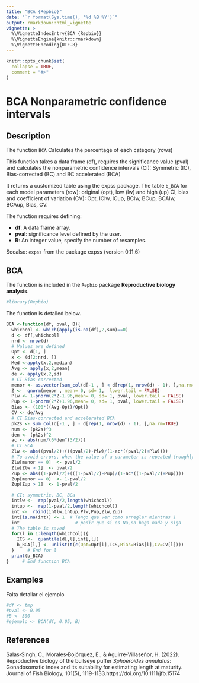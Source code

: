 ---
title: "BCA {Repbio}"
date: "`r format(Sys.time(), '%d %B %Y')`"
output: rmarkdown::html_vignette
vignette: >
  %\VignetteIndexEntry{BCA {Repbio}}
  %\VignetteEngine{knitr::rmarkdown}
  %\VignetteEncoding{UTF-8}
---

```{r, include = FALSE}
knitr::opts_chunk$set(
  collapse = TRUE,
  comment = "#>"
)
```

# BCA Nonparametric confidence intervals

## Description

The function `BCA` Calculates the percentage of each category (rows) 


This function takes a data frame (df), requires the significance
value (pval) and calculates the nonparametric confidence
intervals (CI): Symmetric (IC), Bias-corrected (BC) and BC accelerated (BCA)

It returns a customized table using the expss package. The table
`b_BCA` for each model parameters (row): original (opt), low (lw) 
and high (up) CI, bias and coefficient of variation (CV): Opt, IClw,
ICup, BClw, BCup, BCAlw, BCAup, Bias, CV.


The function requires defining:


 * **df**: A data frame array.  
 * **pval**: significance level defined by the user.
 * **B**: An integer value, specify the number of resamples.


Seealso: `expss` from the package expss (version 0.11.6)


## BCA

The function is included in the `Repbio` package **Reproductive biology analysis**.


```{r setup}
#library(Repbio)
```


The function is detailed below.

```{r, warning=FALSE, message=FALSE}
BCA <-function(df, pval, B){
  whichcol <- which(apply(is.na(df),2,sum)==0)
  d <- df[,whichcol]
  nrd <- nrow(d)
  # Values are defined
  Opt <- d[1, ]
  x <- (d[2:nrd, ])
  Med <-apply(x,2,median)
  Avg <- apply(x,2,mean)
  de <- apply(x,2,sd)
  # CI Bias-corrected
  menor <- as.vector(sum_col(d[-1 , ] < d[rep(1, nrow(d) - 1), ],na.rm=TRUE)/B )
  Z <-  qnorm(menor , mean= 0, sd= 1,  lower.tail = FALSE)
  Plw <- 1-pnorm(2*Z-1.96,mean= 0, sd= 1, pval, lower.tail = FALSE)
  Pup <- 1-pnorm(2*Z+1.96,mean= 0, sd= 1, pval, lower.tail = FALSE)
  Bias <- (100*((Avg-Opt)/Opt))
  CV <- de/Avg
  # CI Bias-corrected and accelerated BCA
  pk2s <- sum_col(d[-1 , ] - d[rep(1, nrow(d) - 1), ],na.rm=TRUE)
  num <- (pk2s)^3
  den <- (pk2s)^2
  ac <- abs(num/(6*den^(3/2)))
  # CI BCA
  Zlw <- abs((pval/2)+(((pval/2)-Plw)/(1-ac*((pval/2)+Plw))))
  # To avoid errors, when the value of a parameter is repeated (roughly)
  Zlw[menor == 0]  <- pval/2
  Zlw[Zlw > 1]  <- pval/2
  Zup <- abs((1-pval/2)+(((1-pval/2)-Pup)/(1-ac*((1-pval/2)+Pup))))
  Zup[menor == 0]  <- 1-pval/2
  Zup[Zup > 1]  <- 1-pval/2

  # CI: symmetric, BC, BCa
  intlw <-  rep(pval/2,length(whichcol))
  intup <-  rep(1-pval/2,length(whichcol))
  int <-  rbind(intlw,intup,Plw,Pup,Zlw,Zup)
  int[is.na(int)] <- 1  # Tengo que ver como arreglar mientras 1
  int                     # pedir que si es Na,no haga nada y siga
  # The table is saved
  for(l in 1:length(whichcol)){
    ICS <-  quantile(d[,l],int[,l])
    b_BCA[l,] <- unlist(t(c(Opt=Opt[l],ICS,Bias=Bias[l],CV=CV[l])))
  }     # End for l
  print(b_BCA)
}     # End function BCA
```


## Examples

Falta detallar el ejemplo

```{r, warning=FALSE, message=FALSE}
#df <- tmp
#pval <- 0.05
#B <- 300
#ejemplo <- BCA(df, 0.05, B)
```


## References

Salas‐Singh, C., Morales‐Bojórquez, E., & Aguirre‐Villaseñor, H. (2022). Reproductive biology of the bullseye puffer *Sphoeroides annulatus*: Gonadosomatic index and its suitability for estimating length at maturity. Journal of Fish Biology, 101(5), 1119-1133.https://doi.org/10.1111/jfb.15174
